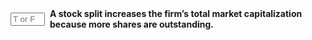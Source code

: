 ::: {.question-block}

<form onsubmit="event.preventDefault(); checkAnswerBox('module10_tf_q84','F')" style="display: flex; align-items: center; gap: 8px;">
  <input type="text" id="module10_tf_q84" name="module10_tf_q84" maxlength="1" placeholder="T or F" style="width: 55px;" data-correct-answer="F" /> 
  <label for="module10_tf_q84"><strong>A stock split increases the firm’s total market capitalization because more shares are outstanding.</strong></label>
</form>

<div id="feedback-module10_tf_q84" class="feedback" data-status="" style="display:none;">
FALSE.  Price adjusts downward so total market cap remains unchanged (absent signaling/liquidity effects).
</div>

:::
